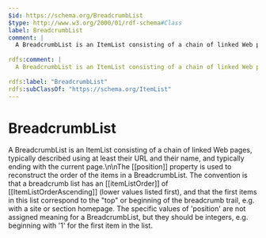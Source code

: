 ```yaml
---
$id: https://schema.org/BreadcrumbList
$type: http://www.w3.org/2000/01/rdf-schema#Class
label: BreadcrumbList
comment: |
  A BreadcrumbList is an ItemList consisting of a chain of linked Web pages, typically described using at least their URL and their name, and typically ending with the current page.\n\nThe [[position]] property is used to reconstruct the order of the items in a BreadcrumbList. The convention is that a breadcrumb list has an [[itemListOrder]] of [[ItemListOrderAscending]] (lower values listed first), and that the first items in this list correspond to the "top" or beginning of the breadcrumb trail, e.g. with a site or section homepage. The specific values of 'position' are not assigned meaning for a BreadcrumbList, but they should be integers, e.g. beginning with '1' for the first item in the list.
        
rdfs:comment: |
  A BreadcrumbList is an ItemList consisting of a chain of linked Web pages, typically described using at least their URL and their name, and typically ending with the current page.\n\nThe [[position]] property is used to reconstruct the order of the items in a BreadcrumbList. The convention is that a breadcrumb list has an [[itemListOrder]] of [[ItemListOrderAscending]] (lower values listed first), and that the first items in this list correspond to the "top" or beginning of the breadcrumb trail, e.g. with a site or section homepage. The specific values of 'position' are not assigned meaning for a BreadcrumbList, but they should be integers, e.g. beginning with '1' for the first item in the list.
        
rdfs:label: "BreadcrumbList"
rdfs:subClassOf: "https://schema.org/ItemList"
---
```


# BreadcrumbList

A BreadcrumbList is an ItemList consisting of a chain of linked Web pages, typically described using at least their URL and their name, and typically ending with the current page.\n\nThe [[position]] property is used to reconstruct the order of the items in a BreadcrumbList. The convention is that a breadcrumb list has an [[itemListOrder]] of [[ItemListOrderAscending]] (lower values listed first), and that the first items in this list correspond to the "top" or beginning of the breadcrumb trail, e.g. with a site or section homepage. The specific values of 'position' are not assigned meaning for a BreadcrumbList, but they should be integers, e.g. beginning with '1' for the first item in the list.
      

